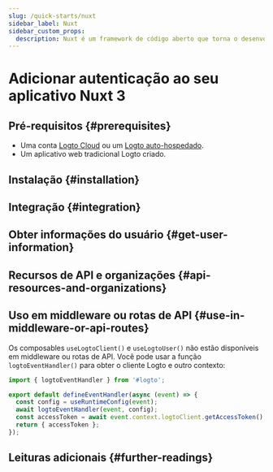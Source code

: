 ```yaml
---
slug: /quick-starts/nuxt
sidebar_label: Nuxt
sidebar_custom_props:
  description: Nuxt é um framework de código aberto que torna o desenvolvimento web intuitivo e poderoso.
---
```




# Adicionar autenticação ao seu aplicativo Nuxt 3

<GuideTip />

## Pré-requisitos \{#prerequisites}

- Uma conta [Logto Cloud](https://cloud.logto.io) ou um [Logto auto-hospedado](/introduction/set-up-logto-oss).
- Um aplicativo web tradicional Logto criado.

## Instalação \{#installation}

<Installation />

## Integração \{#integration}

<Integration />

## Obter informações do usuário \{#get-user-information}

<GetUserInformation />

## Recursos de API e organizações \{#api-resources-and-organizations}

<ApiResources />

## Uso em middleware ou rotas de API \{#use-in-middleware-or-api-routes}

Os composables `useLogtoClient()` e `useLogtoUser()` não estão disponíveis em middleware ou rotas de API. Você pode usar a função `logtoEventHandler()` para obter o cliente Logto e outro contexto:

```ts title="/server/api/auth/get-access-token.ts"
import { logtoEventHandler } from '#logto';

export default defineEventHandler(async (event) => {
  const config = useRuntimeConfig(event);
  await logtoEventHandler(event, config);
  const accessToken = await event.context.logtoClient.getAccessToken();
  return { accessToken };
});
```

## Leituras adicionais \{#further-readings}

<FurtherReadings />
